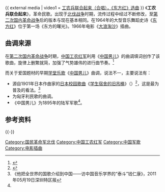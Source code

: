 {{ external media
| video1 = [http://v.youku.com/v_show/id_XMTcwMzY5MDI4.html 工农兵联合起来（合唱），《东方红》选曲]
}}
《'''工农兵联合起来'''》，革命民歌。出现于[[北伐战争|北伐战争]]时期，流传过程中经过不断修改，至[[第二次国内革命战争|第二次国内革命战争]]后的版本与现在基本相同。在1964年的大型音乐舞蹈史诗《[[东方红_(音乐舞蹈史诗)|东方红]]》位于第一场《东方的曙光》。1966年电影《[[大浪淘沙|大浪淘沙]]》插曲。

== 曲调来源 ==
在[[第二次国内革命战争|第二次国内革命战争]]时期，[[中国工农红军|中国工农红军]]利用《[[中国男儿|中国男儿]]》的曲调填词创作了该歌曲，旋律上删繁就简，加强了气势雄伟的进行曲节奏。<ref name="sina.com.cn">{{Cite web |url = http://ent.sina.com.cn/y/2011-02-09/10583225483.shtml |title = 《五星红旗迎风飘扬》热播 片尾歌杨振宁推荐 |accessdate = 2011-05-08 |date = 2011-02-09 |format =  |publisher = 新浪音乐 |language = zh-hans |archive-date = 2016-03-04 |archive-url = https://web.archive.org/web/20160304215958/http://ent.sina.com.cn/y/2011-02-09/10583225483.shtml |dead-url = no }}</ref>

而关于爱国题材的早期[[学堂乐歌|学堂乐歌]]《[[中国男儿|中国男儿]]》曲调，说法不一，主要说法有：
*源自1901年日本作曲家{{link-ja|小山作之助}}的[[日本校园歌曲|日本校园歌曲]]《[[学生宿舍的旧吊桶|学生宿舍的旧吊桶]]》（{{jp|j=寄宿舎の古釣瓶|hg=きしゅくしゃのふるつるべ|rm=Kisyukusya No Furutsurube|lead=yes}}）<ref name="hexun.com">{{Cite web|url=http://opinion./2010-05-04/123603534.html|title=王锦思：有多少日本歌曲在中国流行|accessdate=2011-05-08|date=2010-05-04|format=|publisher=和讯|language=zh-hans}}{{dead link|date=2017年12月 |bot=InternetArchiveBot |fix-attempted=yes }}</ref>，这是最为普及的看法。<ref>《他把全世界的国歌介绍到中国——访中国音乐学界的“泰斗”钱仁康》，2011年05月19日深圳特区报</ref>
*为匈牙利民歌的曲调。
*《中国男儿》为1895年的陆军军歌<ref name="sina.com.cn"/>。

== 参考资料 ==
{{Reflist}}

{{-}}
{{song-stub}}
{{大型音乐舞蹈史诗《东方红》歌曲|cat|G工}}
{{放歌九十年|cat|G工}}
[[Category:国民革命军北伐|Category:国民革命军北伐]]
[[Category:中国工农红军|Category:中国工农红军]]
[[Category:中国军歌|Category:中国军歌]]
[[Category:电影插曲|Category:电影插曲]]